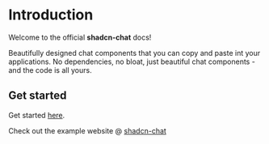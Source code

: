 # Introduction
 
Welcome to the official **shadcn-chat** docs!

Beautifully designed chat components that you can copy and paste int your applications. 
No dependencies, no bloat, just beautiful chat components - and the code is all yours.

## Get started

Get started [here](/get-started).

Check out the example website @ [shadcn-chat](https://shadcn-chat.vercel.app/)
